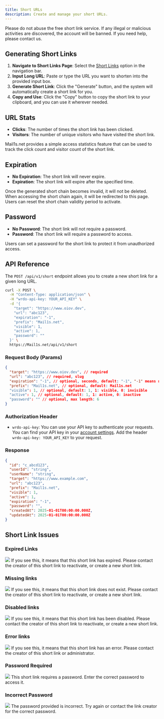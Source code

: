 ---
title: Short URLs
description: Create and manage your short URLs.
---

<Callout type="warning" twClass="mt-0">
  Please do not abuse the free short link service. If any illegal or malicious activities are discovered, the account will be banned. If you need help, please contact us.
</Callout>

## Generating Short Links

1. **Navigate to Short Links Page**: Select the [Short Links](https://Mail1s.net/dashboard/urls) option in the navigation bar.
2. **Input Long URL**: Paste or type the URL you want to shorten into the provided input box.
3. **Generate Short Link**: Click the "Generate" button, and the system will automatically create a short link for you.
4. **Copy and Use**: Click the "Copy" button to copy the short link to your clipboard, and you can use it wherever needed.

## URL Stats

- **Clicks**: The number of times the short link has been clicked.
- **Visitors**: The number of unique visitors who have visited the short link.

Mail1s.net provides a simple access statistics feature that can be used to track the click count and visitor count of the short link.

## Expiration

- **No Expiration**: The short link will never expire.
- **Expiration**: The short link will expire after the specified time.

Once the generated short chain becomes invalid, it will not be deleted. When accessing the short chain again, it will be redirected to this page. Users can reset the short chain validity period to activate.

## Password

- **No Password**: The short link will not require a password.
- **Password**: The short link will require a password to access.

Users can set a password for the short link to protect it from unauthorized access.

## API Reference

The `POST /api/v1/short` endpoint allows you to create a new short link for a given long URL.


```bash
curl -X POST \
  -H "Content-Type: application/json" \
  -H "wrdo-api-key: YOUR_API_KEY" \
  -d '{
    "target": "https://www.oiov.dev",
    "url": "abc123",
    "expiration": "-1",
    "prefix": "Mail1s.net",
    "visible": 1,
    "active": 1,
    "password": ""
  }' \
  https://Mail1s.net/api/v1/short
```

### Request Body (Params)

```json
{
  "target": "https://www.oiov.dev", // required
  "url": "abc123", // required, slug
  "expiration": "-1", // optional, seconds, default: "-1", "-1" means no expiration; "60" means 60 seconds
  "prefix": "Mail1s.net", // optional, default: Mail1s.net
  "visible": 1, // optional, default: 1, 1: visible, 0: invisible
  "active": 1, // optional, default: 1, 1: active, 0: inactive
  "password": "" // optional, max length: 6
}
```

### Authorization Header

- `wrdo-api-key`: You can use your API key to authenticate your requests. 
You can find your API key in your [account settings](/dashboard/settings).
Add the header `wrdo-api-key: YOUR_API_KEY` to your request.

### Response

```json
{
  "id": "c_abcd123",
  "userId": "string",
  "userName": "string",
  "target": "https://www.example.com",
  "url": "abc123",
  "prefix": "Mail1s.net",
  "visible": 1,
  "active": 1,
  "expiration": "-1",
  "password": "",
  "createdAt": 2025-01-01T00:00:00.000Z,
  "updatedAt": 2025-01-01T00:00:00.000Z
}
```

## Short Link Issues

### Expired Links

<img className='size-20 mx-auto mt-4' src="/_static/docs/link/expired.svg"/>

<Callout type="error" twClass="">
If you see this, it means that this short link has expired. 
Please contact the creator of this short link to reactivate, or create a new short link.
</Callout>

### Missing links

<img className='size-20 mx-auto mt-4' src="/_static/docs/link/error-404.svg"/>

<Callout type="error" twClass="">
If you see this, it means that this short link does not exist.
Please contact the creator of this short link to reactivate, or create a new short link.
</Callout>

### Disabled links

<img className='size-20 mx-auto mt-4' src="/_static/docs/link/disabled.svg"/>

<Callout type="error" twClass="">
If you see this, it means that this short link has been disabled.
Please contact the creator of this short link to reactivate, or create a new short link.
</Callout>

### Error links

<img className='size-20 mx-auto mt-4' src="/_static/docs/link/error.svg"/>

<Callout type="error" twClass="">
If you see this, it means that this short link has an error. Please contact the creator of this short link or administrator.
</Callout>

### Password Required

<img className='size-20 mx-auto mt-4' src="/_static/docs/link/password.svg"/>

<Callout type="error" twClass="">
This short link requires a password. Enter the correct password to access it.
</Callout>

### Incorrect Password

<img className='size-20 mx-auto mt-4' src="/_static/docs/link/password-error.svg"/>

<Callout type="error" twClass="">
The password provided is incorrect. Try again or contact the link creator for the correct password.
</Callout>